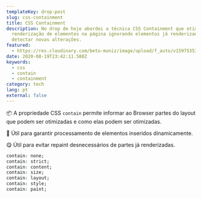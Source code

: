 ```yaml
---
templateKey: drop-post
slug: css-containment
title: CSS Containment
description: No drop de hoje abordei a técnica CSS Containment que otimiza a
  renderização de elementos na página ignorando elementos já renderizados ao
  detectar novas alterações.
featured:
  - https://res.cloudinary.com/beto-muniz/image/upload/f_auto/v1597535335/Text_Image_2_g8vdoj.jpg
date: 2020-08-19T23:42:11.580Z
keywords:
  - css
  - contain
  - containment
category: tech
lang: pt
external: false
---
```


<Drop>

📦 A propriedade CSS `contain` permite informar ao Browser partes do layout que podem ser otimizadas e como elas podem ser otimizadas.

🤯 Útil para garantir processamento de elementos inseridos dinamicamente.

😋 Útil para evitar repaint desnecessários de partes já renderizadas.

```css
contain: none;
contain: strict;
contain: content;
contain: size;
contain: layout;
contain: style;
contain: paint;
```

</Drop>